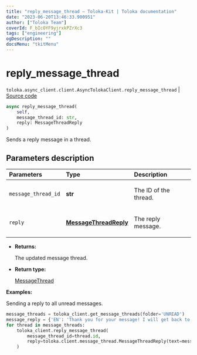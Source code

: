 ```yaml
---
title: "reply_message_thread — Toloka-Kit | Toloka documentation"
date: "2023-06-20T13:46:33.900951"
author: ["Toloka Team"]
coverId: F_bIcOYF9yjrxkPZrXc3
tags: ["engineering"]
ogDescription: ""
docsMenu: "tkitMenu"
---
```


# reply_message_thread

`toloka.async_client.client.AsyncTolokaClient.reply_message_thread` | [Source code](https://github.com/Toloka/toloka-kit/blob/v1.2.0/src/async_client/client.py#L0)

```python
async reply_message_thread(
    self,
    message_thread_id: str,
    reply: MessageThreadReply
)
```

Sends a reply message in a thread.

## Parameters description

| Parameters | Type | Description |
| :----------| :----| :-----------|
`message_thread_id`|**str**|<p>The ID of the thread.</p>
`reply`|**[MessageThreadReply](/docs/toloka-kit/reference/toloka.client.message_thread.MessageThreadReply)**|<p>The reply message.</p>

* **Returns:**

  The updated message thread.

* **Return type:**

  [MessageThread](/docs/toloka-kit/reference/toloka.client.message_thread.MessageThread)

**Examples:**

Sending a reply to all unread messages.

```python
message_threads = toloka_client.get_message_threads(folder='UNREAD')
message_reply = {'EN': 'Thank you for your message! I will get back to you soon.'}
for thread in message_threads:
    toloka_client.reply_message_thread(
        message_thread_id=thread.id,
        reply=toloka.client.message_thread.MessageThreadReply(text=message_reply)
    )
```